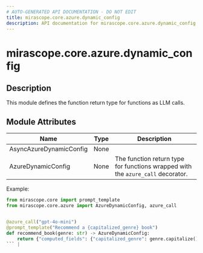 ```yaml
---
# AUTO-GENERATED API DOCUMENTATION - DO NOT EDIT
title: mirascope.core.azure.dynamic_config
description: API documentation for mirascope.core.azure.dynamic_config
---
```


# mirascope.core.azure.dynamic_config

<ApiType type="Module" />

## Description

This module defines the function return type for functions as LLM calls.

## Module Attributes

| Name | Type | Description |
| ---- | ---- | ----------- |
| AsyncAzureDynamicConfig | None |  |
| AzureDynamicConfig | None | The function return type for functions wrapped with the `azure_call` decorator.

Example:

```python
from mirascope.core import prompt_template
from mirascope.core.azure import AzureDynamicConfig, azure_call


@azure_call("gpt-4o-mini")
@prompt_template("Recommend a {capitalized_genre} book")
def recommend_book(genre: str) -> AzureDynamicConfig:
    return {"computed_fields": {"capitalized_genre": genre.capitalize()}}
``` |


